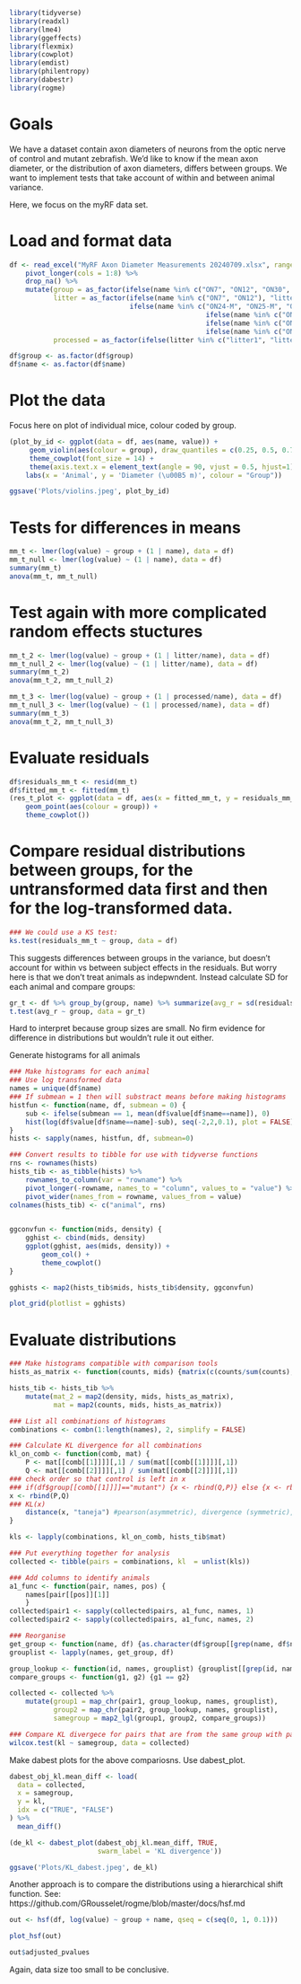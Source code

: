 ```r
library(tidyverse)
library(readxl)
library(lme4)
library(ggeffects)
library(flexmix)
library(cowplot)
library(emdist)
library(philentropy)
library(dabestr)
library(rogme)
```

# Goals
We have a dataset contain axon diameters of neurons from the optic nerve of control and mutant zebrafish. We'd like to know if the mean axon diameter, or the distribution of axon diameters, differs between groups. We want to implement tests that take account of within and between animal variance.

Here, we focus on the myRF data set.

# Load and format data
```r
df <- read_excel("MyRF Axon Diameter Measurements 20240709.xlsx", range = "A3:H328") %>%
    pivot_longer(cols = 1:8) %>%
    drop_na() %>%
    mutate(group = as_factor(ifelse(name %in% c("ON7", "ON12", "ON30", "ON55"), "control", "mutant")),
           litter = as_factor(ifelse(name %in% c("ON7", "ON12"), "litter1",
                              ifelse(name %in% c("ON24-M", "ON25-M", "ON30"), "litter2",
                                                 ifelse(name %in% c("ON32-M"), "litter3",
                                                 ifelse(name %in% c("ON48-M"), "litter4",
                                                 ifelse(name %in% c("ON55"), "litter5", "error")))))),
           processed = as_factor(ifelse(litter %in% c("litter1", "litter2"),"processed1", "processed2")))

df$group <- as.factor(df$group)
df$name <- as.factor(df$name)
```

# Plot the data
Focus here on plot of individual mice, colour coded by group.
```r
(plot_by_id <- ggplot(data = df, aes(name, value)) +
     geom_violin(aes(colour = group), draw_quantiles = c(0.25, 0.5, 0.75)) +
     theme_cowplot(font_size = 14) +
     theme(axis.text.x = element_text(angle = 90, vjust = 0.5, hjust=1)) +
    labs(x = 'Animal', y = 'Diameter (\u00B5 m)', colour = "Group"))

ggsave('Plots/violins.jpeg', plot_by_id)
```


# Tests for differences in means
```r
mm_t <- lmer(log(value) ~ group + (1 | name), data = df)
mm_t_null <- lmer(log(value) ~ (1 | name), data = df)
summary(mm_t)
anova(mm_t, mm_t_null)
```
# Test again with more complicated random effects stuctures
```r
mm_t_2 <- lmer(log(value) ~ group + (1 | litter/name), data = df)
mm_t_null_2 <- lmer(log(value) ~ (1 | litter/name), data = df)
summary(mm_t_2)
anova(mm_t_2, mm_t_null_2)

mm_t_3 <- lmer(log(value) ~ group + (1 | processed/name), data = df)
mm_t_null_3 <- lmer(log(value) ~ (1 | processed/name), data = df)
summary(mm_t_3)
anova(mm_t_2, mm_t_null_3)
```

# Evaluate residuals
```r
df$residuals_mm_t <- resid(mm_t)
df$fitted_mm_t <- fitted(mm_t)
(res_t_plot <- ggplot(data = df, aes(x = fitted_mm_t, y = residuals_mm_t)) +
    geom_point(aes(colour = group)) +
    theme_cowplot())
```

# Compare residual distributions between groups, for the untransformed data first and then for the log-transformed data. 
```r
### We could use a KS test:
ks.test(residuals_mm_t ~ group, data = df)
```
This suggests differences between groups in the variance, but doesn't account for within vs between subject effects in the residuals.  But worry here is that we don't treat animals as indepwndent.  Instead calculate SD for each animal and compare groups:

```r
gr_t <- df %>% group_by(group, name) %>% summarize(avg_r = sd(residuals_mm_t))
t.test(avg_r ~ group, data = gr_t)
```
Hard to interpret because group sizes are small. No firm evidence for difference in distributions but wouldn't rule it out either.




Generate histograms for all animals
```r
### Make histograms for each animal
### Use log transformed data
names = unique(df$name)
### If submean = 1 then will substract means before making histograms 
histfun <- function(name, df, submean = 0) {
    sub <- ifelse(submean == 1, mean(df$value[df$name==name]), 0)
    hist(log(df$value[df$name==name]-sub), seq(-2,2,0.1), plot = FALSE)
}
hists <- sapply(names, histfun, df, submean=0)

### Convert results to tibble for use with tidyverse functions
rns <- rownames(hists)
hists_tib <- as_tibble(hists) %>%
    rownames_to_column(var = "rowname") %>%
    pivot_longer(-rowname, names_to = "column", values_to = "value") %>%
    pivot_wider(names_from = rowname, values_from = value)
colnames(hists_tib) <- c("animal", rns)

    
ggconvfun <- function(mids, density) {
    gghist <- cbind(mids, density)
    ggplot(gghist, aes(mids, density)) +
        geom_col() +
        theme_cowplot()
}

gghists <- map2(hists_tib$mids, hists_tib$density, ggconvfun)

plot_grid(plotlist = gghists)
```


# Evaluate distributions
```r
### Make histograms compatible with comparison tools
hists_as_matrix <- function(counts, mids) {matrix(c(counts/sum(counts), mids), ncol=2)}

hists_tib <- hists_tib %>%
    mutate(mat_2 = map2(density, mids, hists_as_matrix),
           mat = map2(counts, mids, hists_as_matrix))

### List all combinations of histograms
combinations <- combn(1:length(names), 2, simplify = FALSE)

### Calculate KL divergence for all combinations
kl_on_comb <- function(comb, mat) {
    P <- mat[[comb[[1]]]][,1] / sum(mat[[comb[[1]]]][,1])
    Q <- mat[[comb[[2]]]][,1] / sum(mat[[comb[[2]]]][,1])
### check order so that control is left in x
### if(df$group[[comb[[1]]]]=="mutant") {x <- rbind(Q,P)} else {x <- rbind(P,Q)}
x <- rbind(P,Q)
### KL(x)
    distance(x, "taneja") #pearson(asymmetric), divergence (symmetric), clark(symmetric), taneja (symmetric) or kullback-leibler (asymmetric)
}

kls <- lapply(combinations, kl_on_comb, hists_tib$mat)

### Put everything together for analysis
collected <- tibble(pairs = combinations, kl  = unlist(kls))

### Add columns to identify animals
a1_func <- function(pair, names, pos) {
    names[pair[[pos]][1]]
    }
collected$pair1 <- sapply(collected$pairs, a1_func, names, 1)
collected$pair2 <- sapply(collected$pairs, a1_func, names, 2)

### Reorganise
get_group <- function(name, df) {as.character(df$group[[grep(name, df$name)[[1]]]])}
grouplist <- lapply(names, get_group, df)

group_lookup <- function(id, names, grouplist) {grouplist[[grep(id, names)]]}
compare_groups <- function(g1, g2) {g1 == g2}

collected <- collected %>%
    mutate(group1 = map_chr(pair1, group_lookup, names, grouplist),
           group2 = map_chr(pair2, group_lookup, names, grouplist),
           samegroup = map2_lgl(group1, group2, compare_groups))

### Compare KL divergece for pairs that are from the same group with pairs from different groups
wilcox.test(kl ~ samegroup, data = collected)
```

Make dabest plots for the above compariosns. Use dabest_plot.
```r
dabest_obj_kl.mean_diff <- load(
  data = collected,
  x = samegroup,
  y = kl,
  idx = c("TRUE", "FALSE")
) %>%
  mean_diff()

(de_kl <- dabest_plot(dabest_obj_kl.mean_diff, TRUE,
                      swarm_label = 'KL divergence'))

ggsave('Plots/KL_dabest.jpeg', de_kl)
```



Another approach is to compare the distributions using a hierarchical shift function. See: https://github.com/GRousselet/rogme/blob/master/docs/hsf.md

```r
out <- hsf(df, log(value) ~ group + name, qseq = c(seq(0, 1, 0.1)))

plot_hsf(out)

out$adjusted_pvalues
```
Again, data size too small to be conclusive.
